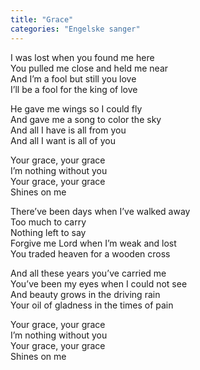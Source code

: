```yaml
---
title: "Grace"
categories: "Engelske sanger"
---
```


I was lost when you found me here  
You pulled me close and held me near  
And I'm a fool but still you love  
I'll be a fool for the king of love

He gave me wings so I could fly  
And gave me a song to color the sky  
And all I have is all from you  
And all I want is all of you

Your grace, your grace  
I'm nothing without you  
Your grace, your grace  
Shines on me

There've been days when I've walked away  
Too much to carry  
Nothing left to say  
Forgive me Lord when I'm weak and lost  
You traded heaven for a wooden cross

And all these years you've carried me  
You've been my eyes when I could not see  
And beauty grows in the driving rain  
Your oil of gladness in the times of pain

Your grace, your grace  
I'm nothing without you  
Your grace, your grace  
Shines on me
